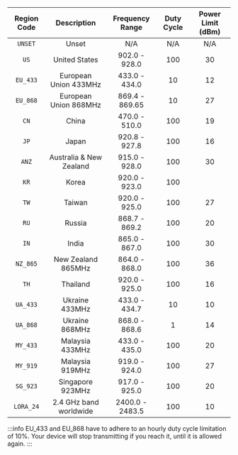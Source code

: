 | Region Code |       Description       | Frequency Range | Duty Cycle | Power Limit (dBm) |
|:-----------:|:-----------------------:|:---------------:|:----------:|:-----------------:|
|   `UNSET`   |          Unset          |       N/A       |    N/A     |        N/A        |
|    `US`     |      United States      |  902.0 - 928.0  |    100     |        30         |
|  `EU_433`   |  European Union 433MHz  |  433.0 - 434.0  |     10     |        12         |
|  `EU_868`   |  European Union 868MHz  | 869.4 - 869.65  |     10     |        27         |
|    `CN`     |          China          |  470.0 - 510.0  |    100     |        19         |
|    `JP`     |          Japan          |  920.8 - 927.8  |    100     |        16         |
|    `ANZ`    | Australia & New Zealand |  915.0 - 928.0  |    100     |        30         |
|    `KR`     |          Korea          |  920.0 - 923.0  |    100     |                   |
|    `TW`     |         Taiwan          |  920.0 - 925.0  |    100     |        27         |
|    `RU`     |         Russia          |  868.7 - 869.2  |    100     |        20         |
|    `IN`     |          India          |  865.0 - 867.0  |    100     |        30         |
|  `NZ_865`   |   New Zealand 865MHz    |  864.0 - 868.0  |    100     |        36         |
|    `TH`     |        Thailand         |  920.0 - 925.0  |    100     |        16         |
|  `UA_433`   |     Ukraine 433MHz      |  433.0 - 434.7  |     10     |        10         |
|  `UA_868`   |     Ukraine 868MHz      |  868.0 - 868.6  |     1      |        14         |
|  `MY_433`   |     Malaysia 433MHz     |  433.0 - 435.0  |    100     |        20         |
|  `MY_919`   |     Malaysia 919MHz     |  919.0 - 924.0  |    100     |        27         |
|  `SG_923`   |    Singapore 923MHz     |  917.0 - 925.0  |    100     |        20         |
|  `LORA_24`  | 2.4 GHz band worldwide  | 2400.0 - 2483.5 |    100     |        10         |

:::info
EU_433 and EU_868 have to adhere to an hourly duty cycle limitation of 10%. Your device will stop transmitting if you reach it, until it is allowed again.
:::
